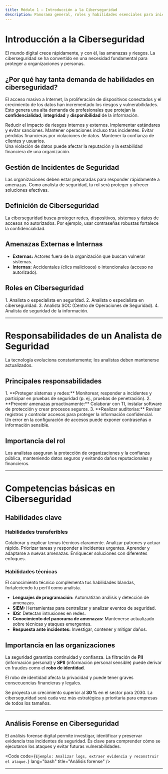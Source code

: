 ```yaml
---
title: Módulo 1 – Introducción a la Ciberseguridad
description: Panorama general, roles y habilidades esenciales para iniciarte en ciberseguridad.
---
```



# Introducción a la Ciberseguridad

<Aside type="tip">
El mundo digital crece rápidamente, y con él, las amenazas y riesgos. La ciberseguridad se ha convertido en una necesidad fundamental para proteger a organizaciones y personas.
</Aside>

## ¿Por qué hay tanta demanda de habilidades en ciberseguridad?

El acceso masivo a Internet, la proliferación de dispositivos conectados y el crecimiento de los datos han incrementado los riesgos y vulnerabilidades. Esto genera una alta demanda de profesionales que protejan la **confidencialidad**, **integridad** y **disponibilidad** de la información.

<CardGrid>
  <Card title="Mitigar amenazas" icon="shield">
    Reducir el impacto de riesgos internos y externos.
  </Card>
  <Card title="Cumplir normativas" icon="check-circle">
    Implementar estándares y evitar sanciones.
  </Card>
  <Card title="Mejorar productividad" icon="cpu">
    Mantener operaciones incluso tras incidentes.
  </Card>
  <Card title="Reducir costos" icon="wallet">
    Evitar pérdidas financieras por violaciones de datos.
  </Card>
  <Card title="Proteger la reputación" icon="heart">
    Mantener la confianza de clientes y usuarios.
  </Card>
</CardGrid>

<Aside type="caution">
Una violación de datos puede afectar la reputación y la estabilidad financiera de una organización. 
</Aside>

## Gestión de Incidentes de Seguridad

Las organizaciones deben estar preparadas para responder rápidamente a amenazas. Como analista de seguridad, tu rol será proteger y ofrecer soluciones efectivas.

## Definición de Ciberseguridad

La ciberseguridad busca proteger redes, dispositivos, sistemas y datos de accesos no autorizados. Por ejemplo, usar contraseñas robustas fortalece la confidencialidad.

## Amenazas Externas e Internas

- **Externas:** Actores fuera de la organización que buscan vulnerar sistemas.
- **Internas:** Accidentales (clics maliciosos) o intencionales (acceso no autorizado).

## Roles en Ciberseguridad

<Steps>
1. Analista o especialista en seguridad.
2. Analista o especialista en ciberseguridad.
3. Analista SOC (Centro de Operaciones de Seguridad).
4. Analista de seguridad de la información.
</Steps>

---

# Responsabilidades de un Analista de Seguridad

<Aside type="tip">
La tecnología evoluciona constantemente; los analistas deben mantenerse actualizados.
</Aside>

## Principales responsabilidades

<Steps>
1. **Proteger sistemas y redes:** Monitorear, responder a incidentes y participar en pruebas de seguridad (p. ej., pruebas de penetración).
2. **Prevenir amenazas proactivamente:** Colaborar con TI, instalar software de protección y crear procesos seguros.
3. **Realizar auditorías:** Revisar registros y controlar accesos para proteger la información confidencial.
</Steps>

<Aside type="danger">
Un error en la configuración de accesos puede exponer contraseñas o información sensible.
</Aside>

## Importancia del rol

Los analistas aseguran la protección de organizaciones y la confianza pública, manteniendo datos seguros y evitando daños reputacionales y financieros.

---

# Competencias básicas en Ciberseguridad

## Habilidades clave

### Habilidades transferibles

<CardGrid>
  <Card title="Comunicación" icon="message-square">
    Colaborar y explicar temas técnicos claramente.
  </Card>
  <Card title="Resolución de problemas" icon="activity">
    Analizar patrones y actuar rápido.
  </Card>
  <Card title="Gestión del tiempo" icon="clock">
    Priorizar tareas y responder a incidentes urgentes.
  </Card>
  <Card title="Mentalidad de crecimiento" icon="trending-up">
    Aprender y adaptarse a nuevas amenazas.
  </Card>
  <Card title="Perspectiva diversa" icon="users">
    Enriquecer soluciones con diferentes enfoques.
  </Card>
</CardGrid>

### Habilidades técnicas

<Aside type="tip">
El conocimiento técnico complementa tus habilidades blandas, fortaleciendo tu perfil como analista.
</Aside>

- **Lenguajes de programación:** Automatizan análisis y detección de amenazas.
- **SIEM:** Herramientas para centralizar y analizar eventos de seguridad.
- **IDS:** Detectan intrusiones en redes.
- **Conocimiento del panorama de amenazas:** Mantenerse actualizado sobre técnicas y ataques emergentes.
- **Respuesta ante incidentes:** Investigar, contener y mitigar daños.

## Importancia en las organizaciones

La seguridad garantiza continuidad y confianza. La filtración de **PII** (información personal) y **SPII** (información personal sensible) puede derivar en fraudes como el **robo de identidad**.

<Aside type="caution">
El robo de identidad afecta la privacidad y puede tener graves consecuencias financieras y legales.
</Aside>

Se proyecta un crecimiento superior al **30 %** en el sector para 2030. La ciberseguridad será cada vez más estratégica y prioritaria para empresas de todos los tamaños.

---

## Análisis Forense en Ciberseguridad

El análisis forense digital permite investigar, identificar y preservar evidencia tras incidentes de seguridad. Es clave para comprender cómo se ejecutaron los ataques y evitar futuras vulnerabilidades.

<Code
  code={`Ejemplo: Analizar logs, extraer evidencia y reconstruir el ataque.`}
  lang="bash"
  title="Análisis forense"
/>

---
